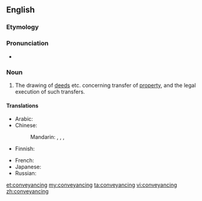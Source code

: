 ==English==

===Etymology===
{{suffix|en|conveyance|ing}}

===Pronunciation===
* {{IPA|/kənˈveɪənsɪŋ/|lang=en}}

===Noun===
{{en-noun|~}}

# {{lb|en|legal}} The drawing of [[deeds]] etc. concerning transfer of [[property]], and the legal execution of such transfers.

====Translations====
{{trans-top|legal process}}
* Arabic: {{t-needed|ar}}
* Chinese:
*: Mandarin: {{t|cmn|產權轉讓}}, {{t|cmn|产权转让|tr=chǎnquán zhuǎnràng}}, {{t+|cmn|過戶}}, {{t+|cmn|过户|tr=guòhù}}
* Finnish: {{t|fi|[[omistusoikeuden]] [[siirto]]}}
{{trans-mid}}
* French: {{t|fr|cession des droits immobiliers|f}}
* Japanese: {{t-needed|ja}}
* Russian: {{t-needed|ru}}
{{trans-bottom}}

[[et:conveyancing]]
[[my:conveyancing]]
[[ta:conveyancing]]
[[vi:conveyancing]]
[[zh:conveyancing]]